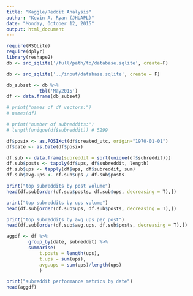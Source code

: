 ```yaml
---
title: "Kaggle/Reddit Analysis"
author: "Kevin A. Ryan (JHUAPL)"
date: "Monday, October 12, 2015"
output: html_document
---
```

```r
require(RSQLite)
require(dplyr)
library(reshape2)
db <- src_sqlite('/full/path/to/database.sqlite', create=F)

db <- src_sqlite('../input/database.sqlite', create = F)

db_subset <- db %>%
            tbl('May2015')
df <- data.frame(db_subset)

# print("names of df vectors:")
# names(df)

# print("number of subreddits:")
# length(unique(df$subreddit)) # 5299

df$posix <- as.POSIXct(df$created_utc, origin="1970-01-01")
df$date <- as.Date(df$posix)

df.sub <- data.frame(subreddit = sort(unique(df$subreddit)))
df.sub$posts <- tapply(df$ups, df$subreddit, length)
df.sub$ups <- tapply(df$ups, df$subreddit, sum)
df.sub$avg.ups <- df.sub$ups / df.sub$posts

print("top subreddits by post volume")
head(df.sub[order(df.sub$posts, df.sub$ups, decreasing = T),])

print("top subreddits by ups volume")
head(df.sub[order(df.sub$ups, df.sub$posts, decreasing = T),])

print("top subreddits by avg ups per post")
head(df.sub[order(df.sub$avg.ups, df.sub$posts, decreasing = T),])

aggdf <- df %>%
        group_by(date, subreddit) %>%
        summarise(
            t.posts = length(ups),
            t.ups = sum(ups),
            avg.ups = sum(ups)/length(ups)
            )

print("subreddit performance metrics by date")
head(aggdf)

```

